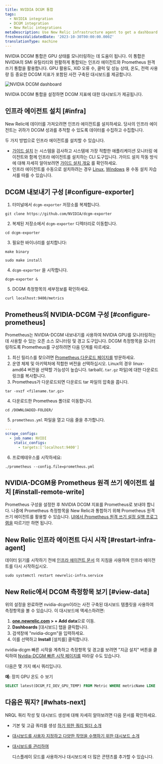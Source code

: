 ```yaml
---
title: NVIDIA DCGM 통합
tags:
  - NVIDIA integration
  - DCGM integration
  - New Relic integrations
metaDescription: Use New Relic infrastructure agent to get a dashboard with DCGM metrics.
freshnessValidatedDate: '2023-10-30T00:00:00.000Z'
translationType: machine
---
```



NVIDIA DCGM 통합은 GPU 상태를 모니터링하는 데 도움이 됩니다. 이 통합은 NVIDIA의 SMI 유틸리티와 원활하게 통합되는 인프라 에이전트와 Prometheus 원격 쓰기 통합을 활용합니다. GPU 활용도, XID 오류 수, 클럭 및 성능 상태, 온도, 전력 사용량 등 중요한 DCGM 지표가 포함된 사전 구축된 대시보드를 제공합니다.

<img
  title="NVIDIA DCGM dashboard"
  alt="NVIDIA DCGM dashboard"
  src={infrastructureNVIDIADCGMDashboard}
/>

<figcaption>
  NVIDIA DCGM 통합을 설정하면 DCGM 지표에 대한 대시보드가 제공됩니다.
</figcaption>

## 인프라 에이전트 설치 [#infra]

New Relic에 데이터를 가져오려면 인프라 에이전트를 설치하세요. 당사의 인프라 에이전트는 귀하가 DCGM 성과를 추적할 수 있도록 데이터를 수집하고 수집합니다.

두 가지 방법으로 인프라 에이전트를 설치할 수 있습니다.

* [가이드 설치](https://one.newrelic.com/nr1-core?state=4f81feab-35f7-e97e-9903-52510f8542bd) 는 시스템을 검사하고 시스템에 가장 적합한 애플리케이션 모니터링 에이전트와 함께 인프라 에이전트를 설치하는 CLI 도구입니다. 가이드 설치 작동 방식에 대해 자세히 알아보려면 [가이드 설치 개요](/docs/infrastructure/host-integrations/installation/new-relic-guided-install-overview) 를 확인하세요.
* 인프라 에이전트를 수동으로 설치하려는 경우 [Linux](/docs/infrastructure/install-infrastructure-agent/linux-installation/install-infrastructure-monitoring-agent-linux), [Windows](/docs/infrastructure/install-infrastructure-agent/windows-installation/install-infrastructure-monitoring-agent-windows/) 용 수동 설치 자습서를 따를 수 있습니다.

## DCGM 내보내기 구성 [#configure-exporter]

1. 터미널에서 `dcgm-exporter` 저장소를 복제합니다.

```shell
git clone https://github.com/NVIDIA/dcgm-exporter
```

2. 복제된 저장소에서 `dcgm-exporter` 디렉터리로 이동합니다.

```shell
cd dcgm-exporter
```

3. 필요한 바이너리를 설치합니다:

```shell
make binary
```

```shell
sudo make install
```

4. `dcgm-exporter` 을 시작합니다.

```shell
dcgm-exporter &
```

5. DCGM 측정항목의 세부정보를 확인하세요.

```shell
curl localhost:9400/metrics
```

## Prometheus의 NVIDIA-DCGM 구성 [#configure-prometheus]

Prometheus는 NVIDIA-DCGM 내보내기를 사용하여 NVIDIA GPU를 모니터링하는 데 사용할 수 있는 오픈 소스 모니터링 및 경고 도구입니다. DCGM 측정항목을 모니터링하도록 Prometheus를 구성하려면 다음 단계를 따르세요.

1. 최신 릴리스를 찾으려면 [Prometheus 다운로드 페이지를](https://prometheus.io/download/) 방문하세요.
2. 운영 체제 및 아키텍처에 적합한 버전을 선택하십시오. Linux의 경우 linux-amd64 버전을 선택할 가능성이 높습니다. tarball(`.tar.gz` 파일)에 대한 다운로드 링크를 복사합니다.
3. Prometheus가 다운로드되면 다운로드 tar 파일의 압축을 풉니다.

```shell
tar -xvzf <filename.tar.gz>
```

4. 다운로드한 Prometheus 폴더로 이동합니다.

```shell
cd /DOWNLOADED-FOLDER/
```

5. `prometheus.yml` 파일을 열고 다음 줄을 추가합니다.

```yml
---
scrape_configs:
  - job_name: NVIDI
    static_configs:
      - targets:['localhost:9400']
```

6. 프로메테우스를 시작하세요:

```shell
./prometheus --config.file=prometheus.yml
```

## NVIDIA-DCGM용 Prometheus 원격 쓰기 에이전트 설치 [#install-remote-write]

Prometheus 구성을 설정한 후 NVIDIA DCGM 지표를 Prometheus로 보내야 합니다. 나중에 Prometheus 측정항목을 New Relic과 통합하기 위해 Prometheus 원격 쓰기 에이전트를 활용할 수 있습니다. [UI에서 Prometheus 원격 쓰기 설정 실행 프로그램을](https://one.newrelic.com/catalog-pack-details?state=04de330d-ad8b-b61c-68e2-ad852c2ca1d4) 따르기만 하면 됩니다.

## New Relic 인프라 에이전트 다시 시작 [#restart-infra-agent]

데이터 읽기를 시작하기 전에 [인프라 에이전트 문서](/docs/infrastructure/install-infrastructure-agent/manage-your-agent/start-stop-restart-infrastructure-agent/) 의 지침을 사용하여 인프라 에이전트를 다시 시작하십시오.

```shell
sudo systemctl restart newrelic-infra.service
```

## New Relic에서 DCGM 측정항목 보기 [#view-data]

위의 설정을 완료하면 nvidia-dcgm이라는 사전 구축된 대시보드 템플릿을 사용하여 측정항목을 볼 수 있습니다. 이 대시보드에 액세스하려면:

1. **[one.newrelic.com](https://one.newrelic.com/) > + Add data**으로 이동.
2. **Dashboards** \[대시보드] 탭을 클릭합니다.
3. 검색창에 "nvidia-dcgm"을 입력하세요.
4. 이를 선택하고 **Install** \[설치를] 클릭합니다.

nvidia-dcgm 빠른 시작을 계측하고 측정항목 및 경고를 보려면 "지금 설치" 버튼을 클릭하여 [Nvidia-DCGM 빠른 시작 페이지를](https://newrelic.com/instant-observability/nvidia-dcgm) 따라갈 수도 있습니다.

다음은 몇 가지 예시 쿼리입니다.

**예:** 장치 GPU 온도 수 보기

```sql
SELECT latest(DCGM_FI_DEV_GPU_TEMP) FROM Metric WHERE metricName LIKE 'DCGM_FI_DEV_GPU_TEMP' TIMESERIES
```

## 다음은 뭐지? [#whats-next]

NRQL 쿼리 작성 및 대시보드 생성에 대해 자세히 알아보려면 다음 문서를 확인하세요.

* 기본 및 고급 쿼리를 생성 [하기 위한 쿼리 빌더 소개](/docs/query-your-data/explore-query-data/query-builder/introduction-query-builder)

* [대시보드를 사용자 지정하고 다양한 작업을 수행하기 위한 대시보드 소개](/docs/query-your-data/explore-query-data/dashboards/introduction-dashboards)

* [대시보드를 관리하여](/docs/query-your-data/explore-query-data/dashboards/manage-your-dashboard)

  <InlinePopover type="dashboards"/>

  디스플레이 모드를 사용하거나 대시보드에 더 많은 콘텐츠를 추가할 수 있습니다.